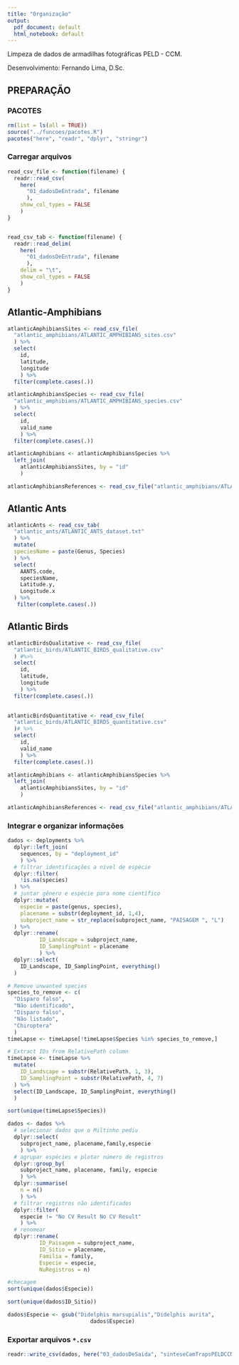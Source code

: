 ```yaml
---
title: "Organização"
output:
  pdf_document: default
  html_notebook: default
---
```


Limpeza de dados de armadilhas fotográficas PELD - CCM.

Desenvolvimento: Fernando Lima, D.Sc.

## PREPARAÇÃO

### PACOTES

```r
rm(list = ls(all = TRUE))
source("../funcoes/pacotes.R")
pacotes("here", "readr", "dplyr", "stringr")
```

### Carregar arquivos

```r
read_csv_file <- function(filename) {
  readr::read_csv(
    here(
      "01_dadosDeEntrada", filename
      ),
    show_col_types = FALSE
    )
}


read_csv_tab <- function(filename) {
  readr::read_delim(
    here(
      "01_dadosDeEntrada", filename
      ),
    delim = "\t",
    show_col_types = FALSE
    )
}

```


## Atlantic-Amphibians

```r
atlanticAmphibiansSites <- read_csv_file(
  "atlantic_amphibians/ATLANTIC_AMPHIBIANS_sites.csv"
  ) %>%
  select(
    id,
    latitude,
    longitude
    ) %>%
  filter(complete.cases(.))

atlanticAmphibiansSpecies <- read_csv_file(
  "atlantic_amphibians/ATLANTIC_AMPHIBIANS_species.csv"
  ) %>%
  select(
    id,
    valid_name
    ) %>%
  filter(complete.cases(.))

atlanticAmphibians <- atlanticAmphibiansSpecies %>%
  left_join(
    atlanticAmphibiansSites, by = "id"
    )

atlanticAmphibiansReferences <- read_csv_file("atlantic_amphibians/ATLANTIC_AMPHIBIANS_references.csv")
```

## Atlantic Ants

```r
atlanticAnts <- read_csv_tab(
  "atlantic_ants/ATLANTIC_ANTS_dataset.txt"
  ) %>%
  mutate(
  speciesName = paste(Genus, Species)
  ) %>%
  select(
    AANTS.code,
    speciesName,
    Latitude.y,
    Longitude.x
  ) %>%
   filter(complete.cases(.))
```

## Atlantic Birds

```r
atlanticBirdsQualitative <- read_csv_file(
  "atlantic_birds/ATLANTIC_BIRDS_qualitative.csv"
  ) #%>%
  select(
    id,
    latitude,
    longitude
    ) %>%
  filter(complete.cases(.))

  
atlanticBirdsQuantitative <- read_csv_file(
  "atlantic_birds/ATLANTIC_BIRDS_quantitative.csv"
  )# %>%
  select(
    id,
    valid_name
    ) %>%
  filter(complete.cases(.))

atlanticAmphibians <- atlanticAmphibiansSpecies %>%
  left_join(
    atlanticAmphibiansSites, by = "id"
    )

atlanticAmphibiansReferences <- read_csv_file("atlantic_amphibians/ATLANTIC_AMPHIBIANS_references.csv")
```




### Integrar e organizar informações
```r
dados <- deployments %>%
  dplyr::left_join(
    sequences, by = "deployment_id"
    ) %>%
  # filtrar identificações a nível de espécie
  dplyr::filter(
    !is.na(species)
  ) %>%
  # juntar gênero e espécie para nome científico
  dplyr::mutate(
    especie = paste(genus, species),
    placename = substr(deployment_id, 1,4),
    subproject_name = str_replace(subproject_name, "PAISAGEM ", "L")
  ) %>%
  dplyr::rename(
          ID_Landscape = subproject_name,
          ID_SamplingPoint = placename
          ) %>%
  dplyr::select(
    ID_Landscape, ID_SamplingPoint, everything()
  )
```

```r
# Remove unwanted species
species_to_remove <- c(
  "Disparo falso",
  "Não identificado",
  "Disparo falso",
  "Não listado",
  "Chiroptera"
  )
timeLapse <- timeLapse[!timeLapse$Species %in% species_to_remove,]

# Extract IDs from RelativePath column
timeLapse <- timeLapse %>%
  mutate(
    ID_Landscape = substr(RelativePath, 1, 3),
    ID_SamplingPoint = substr(RelativePath, 4, 7)
  ) %>%
  select(ID_Landscape, ID_SamplingPoint, everything()
  )

sort(unique(timeLapse$Species))
```


```r
dados <- dados %>%
  # selecionar dados que o Miltinho pediu
  dplyr::select(
    subproject_name, placename,family,especie
    ) %>%
  # agrupar espécies e plotar número de registros
  dplyr::group_by(
    subproject_name, placename, family, especie
    ) %>%
  dplyr::summarise(
    n = n()
    ) %>%
  # filtrar registros não identificados
  dplyr::filter(
    especie != "No CV Result No CV Result"
    ) %>%
  # renomear
  dplyr::rename(
          ID_Paisagem = subproject_name,
          ID_Sitio = placename,
          Familia = family,
          Especie = especie,
          NuRegistros = n)

#checagem
sort(unique(dados$Especie))

sort(unique(dados$ID_Sitio))

dados$Especie <- gsub("Didelphis marsupialis","Didelphis aurita",
                          dados$Especie)

```

### Exportar arquivos `*.csv`

```r
readr::write_csv(dados, here("03_dadosDeSaida", "sinteseCamTrapsPELDCCM.csv"))
```
